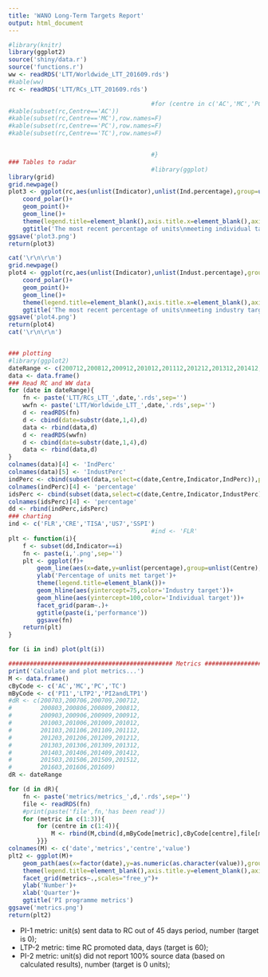 ---
title: 'WANO Long-Term Targets Report'
output: html_document
---
```{r, warning=FALSE, eval=TRUE, message=FALSE, tidy=TRUE, dev='png', echo=FALSE, fig.width=6}
#library(knitr)
library(ggplot2)
source('shiny/data.r')
source('functions.r')
ww <- readRDS('LTT/Worldwide_LTT_201609.rds')
#kable(ww)
rc <- readRDS('LTT/RCs_LTT_201609.rds')

                                        #for (centre in c('AC','MC','PC','TC')){
#kable(subset(rc,Centre=='AC'))
#kable(subset(rc,Centre=='MC'),row.names=F)
#kable(subset(rc,Centre=='PC'),row.names=F)
#kable(subset(rc,Centre=='TC'),row.names=F)


                                        #}
### Tables to radar
                                        #library(ggplot)
library(grid)
grid.newpage()
plot3 <- ggplot(rc,aes(unlist(Indicator),unlist(Ind.percentage),group=unlist(Centre),color=unlist(Centre)))+
    coord_polar()+
    geom_point()+
    geom_line()+
    theme(legend.title=element_blank(),axis.title.x=element_blank(),axis.title.y=element_blank())+
    ggtitle('The most recent percentage of units\nmeeting individual targets')
ggsave('plot3.png')
return(plot3)

cat('\r\n\r\n')
grid.newpage()
plot4 <- ggplot(rc,aes(unlist(Indicator),unlist(Indust.percentage),group=unlist(Centre),color=unlist(Centre)))+
    coord_polar()+
    geom_point()+
    geom_line()+
    theme(legend.title=element_blank(),axis.title.x=element_blank(),axis.title.y=element_blank())+
    ggtitle('The most recent percentage of units\nmeeting industry targets')
ggsave('plot4.png')
return(plot4)
cat('\r\n\r\n')


### plotting
#library(ggplot2)
dateRange <- c(200712,200812,200912,201012,201112,201212,201312,201412,201512,201612)
data <- data.frame()
### Read RC and WW data
for (date in dateRange){
    fn <- paste('LTT/RCs_LTT_',date,'.rds',sep='')
    wwfn <- paste('LTT/Worldwide_LTT_',date,'.rds',sep='')
    d <- readRDS(fn)
    d <- cbind(date=substr(date,1,4),d)
    data <- rbind(data,d)
    d <- readRDS(wwfn)
    d <- cbind(date=substr(date,1,4),d)
    data <- rbind(data,d)
}
colnames(data)[4] <- 'IndPerc'
colnames(data)[5] <- 'IndustPerc'
indPerc <- cbind(subset(data,select=c(date,Centre,Indicator,IndPerc)),param='Individual')
colnames(indPerc)[4] <- 'percentage'
idsPerc <- cbind(subset(data,select=c(date,Centre,Indicator,IndustPerc)),param='Industry')
colnames(idsPerc)[4] <- 'percentage'
dd <- rbind(indPerc,idsPerc)
### charting
ind <- c('FLR','CRE','TISA','US7','SSPI')
                                        #ind <- 'FLR'
plt <- function(i){
    f <- subset(dd,Indicator==i)
    fn <- paste(i,'.png',sep='')
    plt <- ggplot(f)+
        geom_line(aes(x=date,y=unlist(percentage),group=unlist(Centre),color=unlist(Centre)))+
        ylab('Percentage of units met target')+
        theme(legend.title=element_blank())+
        geom_hline(aes(yintercept=75,color='Industry target'))+
        geom_hline(aes(yintercept=100,color='Individual target'))+
        facet_grid(param~.)+
        ggtitle(paste(i,'performance'))
        ggsave(fn)
    return(plt)
}

for (i in ind) plot(plt(i))

############################################## Metrics ######################################################
print('Calculate and plot metrics...')
M <- data.frame()
cByCode <- c('AC','MC','PC','TC')
mByCode <- c('PI1','LTP2','PI2andLTP1')
#dR <- c(200703,200706,200709,200712,
#        200803,200806,200809,200812,
#        200903,200906,200909,200912,
#        201003,201006,201009,201012,
#        201103,201106,201109,201112,
#        201203,201206,201209,201212,
#        201303,201306,201309,201312,
#        201403,201406,201409,201412,
#        201503,201506,201509,201512,
#        201603,201606,201609)
dR <- dateRange

for (d in dR){
    fn <- paste('metrics/metrics_',d,'.rds',sep='')
    file <- readRDS(fn)
    #print(paste('file',fn,'has been read'))
    for (metric in c(1:3)){
        for (centre in c(1:4)){
            M <- rbind(M,cbind(d,mByCode[metric],cByCode[centre],file[metric,centre]))
        }}}
colnames(M) <- c('date','metrics','centre','value')
plt2 <- ggplot(M)+
    geom_path(aes(x=factor(date),y=as.numeric(as.character(value)),group=factor(centre),color=factor(centre)))+
    theme(legend.title=element_blank(),axis.title.y=element_blank(),axis.text.x = element_text(angle = 30, hjust = 1))+
    facet_grid(metrics~.,scales="free_y")+
    ylab('Number')+
    xlab('Quarter')+
    ggtitle('PI programme metrics')
ggsave('metrics.png')
return(plt2)
```

- PI-1 metric: unit(s) sent data to RC out of 45 days period, number
  (target is 0);
- LTP-2 metric: time RC promoted data, days (target is 60);
- PI-2 metric: unit(s) did not report 100% source data (based on
  calculated results), number (target is 0 units);

